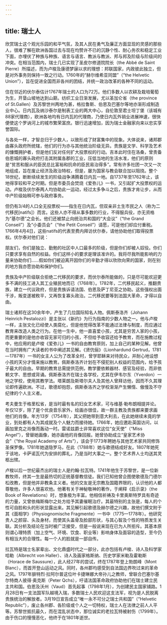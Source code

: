 ```yaml
---
---
---
```

title: 瑞士人
---




欣赏瑞士这个观光乐园的和平气氛，及其人民在勇气及廉正方面显现的灵感的那些人，很难了解在欧洲各国过去与现在均赞许不已的沉静个性、耐心务农和稳定工业下面，亦埋伏了种族与种族、语言与语言、教派与教派、邦与邦及阶级与阶级间的冲突。在相当范围内，瑞士几已实现了圣皮尔修道院院长（the Abbé de Saint Pierre）所描述，而为卢梭及康德梦寐以求的理想：邦联国家，内政彼此独立，但是对外事务则保持一致之行动。1760年的“赫尔维希亚同盟”（“the Helvetic Union”），旨在促进全国而非各州的团结，并统一政治改革的各种不同的运动。

住在邻近的伏尔泰估计1767年瑞士的人口为72万。他们多数人以农耕及栽培葡萄为生，开垦山坡地达到山巅。纺织工业日渐发展，尤以圣加仑省（the province of St.Gallen）及苏黎世州两地为甚，格拉鲁斯、伯恩及巴塞尔等地亦渐形成制造业中心。日内瓦及纳沙泰尔是制表工业的两大中心，自伦敦至君士坦丁堡（该城有88家代理商），欧洲各地均有日内瓦的代理商，乃使日内瓦外销业进展神速，很快便使这个罗讷河上的城市繁荣富庶。银行迅速增加，因为瑞士金融家向来以忠实享誉国际。

与各处一样，才智总归于少数人，以致形成了财富集中的现象。大体说来，诸邦郡由寡头政府所统辖，他们的行为亦与其他统治阶级无异。贵族是文学、科学及艺术的慷慨拥护者，但是他们反对任何扩大投票权的行动。吉本此时住在洛桑，曾责备伯恩城的寡头政府打击其附属各郡的工业，压低当地的生活水准，他们的原则是“贫苦和服从的臣民总比富裕和抗命的臣民易治得多”。常有许多社团一次又一次地组成，旨在废止经济及政治特权，但是，屡为国家与教会联合加以阻挠。整个18世纪，断断续续发生的阶级战争沸腾着日内瓦一地。自1737年至1762年止，该地得享较和平之时期。但是市委员会焚烧《爱弥儿》一书，又引起扩大投票权的运动。卢梭及伏尔泰两人均协助此一运动，经过太多争斗之后，贵族才肯让步，从而中产阶级始稍可参与政府事务。

但仍有3/4的人口全无投票权——指生在日内瓦，但双亲非土生市民之人（称为二代移民[natifs]）而言。这些人亦不得从事多数的行业，不得服兵役，亦无资格为“基尔德”之会长。他们还被禁止向统治共和国的“大会议”（“the Grand Conseil”）及“小委员会”（“the Petit Conseil”）请愿，可是他们却应付重税。1766年4月4日，这些natifs的代表至费内拜访伏尔泰，请他协助他们取得投票权。伏尔泰对他们说：

朋友们，你们是独立、勤勉的社区中人口最多的阶级，但是你们却被人奴役。你们只要求享有自然的权益。你们这样小的要求是理该准许的。我将尽我所能影响的力量来协助你们……假如你们被迫离开因你们的辛勤才得以欣欣向荣的国家，则在别的地方我亦愿协助和保护你们。



贵族及中产阶级联合拒绝二代移民的要求，而伏尔泰所能做的，只是尽可能欢迎更多不满的技工进入其工业殖民地而已（1768年）。1782年，二代移民起义，推翻贵族，建立一代议政府，但是贵族诉请法国、伯恩及萨丁尼亚之协助。这些强权出面干涉，叛变遂被敉平，又再恢复寡头政治。二代移民要等到法国大革命，才得以自由。

瑞士诸邦在这30余年中，产生了几位国际知名人物。佩斯泰洛齐（Johann Heinrich Pestalozzi）是主张以《新约》为行为指南的少数人物之一。他与卢梭一样，主张文化已经使人类腐化，但是他觉得改革不能通过法律与制度，而应通过教育来改造人类之行为。在他一生中，他一直喜爱小孩，尤其是穷苦人家的小孩，而更重要的是他亦收容无家可归的小孩，不但给予收容还给予教育，而在施教过程中，他应用的是卢梭《爱弥儿》一书的自由教育原则，加上自己的某种见解。他曾在当时拥有广大读者的书中阐述其见解。《贤伉俪》（Lionhardund Gertrud，1781—1787年）一书的女主人公为了改革全村，曾学耶稣来对待民众，并耐心地设想小孩的天分才情来施以教育。佩斯泰洛齐计划在不侵犯别人权益的范围内，给予孩子最大的自由。早期的教育总需提供范例，教学要依赖器材、感官及经验，而非依赖文字、思想或背诵。佩斯泰洛齐在瑞士各学校，尤其在伊韦尔东（Yverdon）一地之学校，使用其教学法。塔莱朗及斯塔尔夫人及其他人曾拜访他，因而不久其理论即传遍欧洲。不过，歌德却抱怨，佩斯泰洛齐之学校渐渐产生懒惰、傲慢及不守纪律的个人主义者。

考夫曼生于格里松省，是当时最有名的妇女艺术家，可与维基·勒布朗相提并论。年仅12岁，除了是个优良音乐家外，绘画亦很佳，故一群主教及贵族都来要求画他们的肖像。年方13岁（1754年），其父把她带到意大利去，在此她继续未竟的学业，到处都有人为其成就及个人魅力而接待她。1766年，她应邀赴英国访问，以画加里克之肖像而轰动一时。雷诺兹爵士非常喜欢这位“女天使”（“Miss Angel”），曾替她画像，她亦画他的肖像回报。她曾协助成立“皇家艺术协会”（“the Royal Academy of Arts”），该会于1773年聘她与其他艺术家共同修饰圣保罗像。1781年她退隐罗马，在此（1788年）她与歌德结成好友。1807年她死于该地，卡萨诺瓦代为安排的葬礼，乃是当时大事之一。整个艺术界人士均送其灵柩出殡。

卢梭以后一世纪最杰出的瑞士人是约翰·拉瓦特。1741年他生于苏黎世，是一位新教牧师，终其一生是最热切的正统基督教信徒。我们已知他曾企图使歌德及门德尔松改教，但是他并非教条主义者。他的交友是无宗教及国籍界限的，认识他的人都尊敬他，许多人很喜欢他。他著有关于神秘敬神的著作，于阐释《启示录》（the Book of Revelations）时，想象极为丰富。他相信祈祷及卡里奥斯特罗具有奇迹的力量，又曾依梅斯梅尔之处方给予其妻催眠治疗。其最特别的主张是，每人的个性可自脸和头的形状显露出来。其见解引起歌德及赫尔德之兴趣，故他们撰文附于其《面相学》（Physiognomische Fragmente）一书中（1775—1778年）。他研究贵人之颜容、头及身材，而使其头盖骨及脸部形状，与其心智及个性的特质发生关联。其分析及结论在当时被广泛接受，但是一般说来现在已为人所拒斥。其基本原则谓心理特质（加上空气、环境、饮食、职业等）影响身体及面容的造型，至今仍有相当大的合理性。每一个人的脸就是一部自传。

拉瓦特是瑞士名家辈出、文化鼎盛时代之一部分，此亦包括有卢梭、诗人及科学家哈勒（Albrecht von Haller）、诗人及画家格斯纳、历史学家米勒及霍勒斯（Horace de Saussure），此人经27年的尝试，终在1787年登上勃朗峰（Mont Blanc），而首开登山运动之风。同时，各州郡均感受到自法国边界吹过来的革命之风。1797年腓特烈·拉阿尔普这位叶卡捷琳娜大帝孙儿之教师，曾联合巴塞尔基尔特商人彼得·奥克斯（Peter Qchs），吁请法国革命政府协助他们在瑞士建立民主共和国。伯恩及沃州（Vaud）首先起事（1798年1月），为创建民主国家铺路。1月28日有一支法国军队越境入瑞，多数瑞士人民欢迎这支法军，视为是人民脱离贵族统治的解放者。3月19日宣告成立“唯一永不可分之瑞士共和国”（“Helvetic Republic”），废止各州郡、各阶级或个人之一切特权，瑞士人在法律之前人人平等。苏黎世抵抗最久，而在混乱状态中，那位诚实的老拉瓦特被射伤（1799年）。由于伤口的慢慢恶化，他终于在1801年逝世。